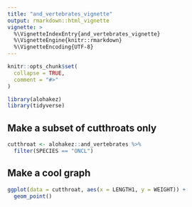 ```yaml
---
title: "and_vertebrates_vignette"
output: rmarkdown::html_vignette
vignette: >
  %\VignetteIndexEntry{and_vertebrates_vignette}
  %\VignetteEngine{knitr::rmarkdown}
  %\VignetteEncoding{UTF-8}
---
```


```r
knitr::opts_chunk$set(
  collapse = TRUE,
  comment = "#>"
)
```

```r
library(alohakez)
library(tidyverse)
```

## Make a subset of cutthroats only

```r
cutthroat <- alohakez::and_vertebrates %>% 
  filter(SPECIES == "ONCL")
```

## Make a cool graph

```r
ggplot(data = cutthroat, aes(x = LENGTH1, y = WEIGHT)) +
  geom_point()
```
